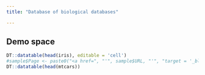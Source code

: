 ```yaml
---
title: "Database of biological databases" 

---
```


## Demo space

```r
DT::datatable(head(iris), editable = 'cell')
#sample$Page <- paste0("<a href=", "'", sample$URL, "'", "target = '_blank'", ">", sample$Page, "</a>")
DT::datatable(head(mtcars))
```